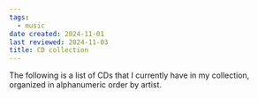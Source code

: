 ```yaml
---
tags:
  - music
date created: 2024-11-01
last reviewed: 2024-11-03
title: CD collection
---
```



The following is a list of CDs that I currently have in my collection, organized in alphanumeric order by artist.

<DocCardList />
